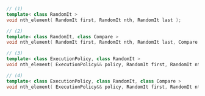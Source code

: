 ```cpp
// (1)
template< class RandomIt >
void nth_element( RandomIt first, RandomIt nth, RandomIt last );

// (2)
template< class RandomIt, class Compare >
void nth_element( RandomIt first, RandomIt nth, RandomIt last, Compare comp );

// (3)
template< class ExecutionPolicy, class RandomIt >
void nth_element( ExecutionPolicy&& policy, RandomIt first, RandomIt nth, RandomIt last );

// (4)
template< class ExecutionPolicy, class RandomIt, class Compare >
void nth_element( ExecutionPolicy&& policy, RandomIt first, RandomIt nth, RandomIt last, Compare comp );
```
